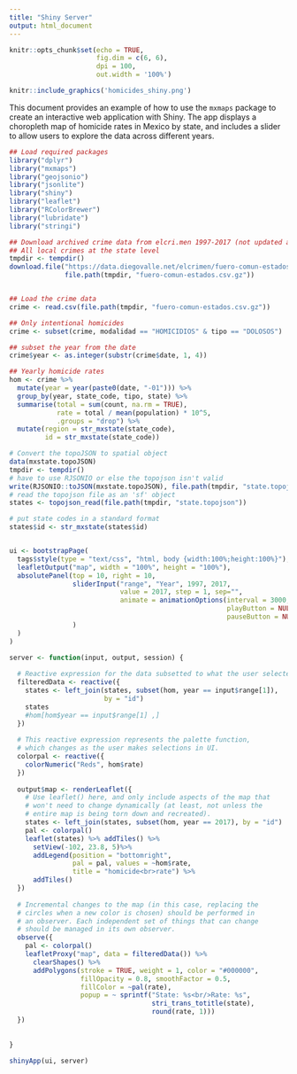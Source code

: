 ```yaml
---
title: "Shiny Server"
output: html_document
---
```


```r
knitr::opts_chunk$set(echo = TRUE, 
                      fig.dim = c(6, 6), 
                      dpi = 100, 
                      out.width = '100%')
```

```r
knitr::include_graphics('homicides_shiny.png')
```

This document provides an example of how to use the `mxmaps` package to create an interactive web application with Shiny. The app displays a choropleth map of homicide rates in Mexico by state, and includes a slider to allow users to explore the data across different years.

```r
## Load required packages
library("dplyr")
library("mxmaps")
library("geojsonio")
library("jsonlite")
library("shiny")
library("leaflet")
library("RColorBrewer")
library("lubridate")
library("stringi")

## Download archived crime data from elcri.men 1997-2017 (not updated anymore)
## All local crimes at the state level
tmpdir <- tempdir()
download.file("https://data.diegovalle.net/elcrimen/fuero-comun-estados.csv.gz",
              file.path(tmpdir, "fuero-comun-estados.csv.gz"))


## Load the crime data
crime <- read.csv(file.path(tmpdir, "fuero-comun-estados.csv.gz"))

## Only intentional homicides
crime <- subset(crime, modalidad == "HOMICIDIOS" & tipo == "DOLOSOS")

## subset the year from the date
crime$year <- as.integer(substr(crime$date, 1, 4))

## Yearly homicide rates
hom <- crime %>%
  mutate(year = year(paste0(date, "-01"))) %>%
  group_by(year, state_code, tipo, state) %>%
  summarise(total = sum(count, na.rm = TRUE),
            rate = total / mean(population) * 10^5,
            .groups = "drop") %>%
  mutate(region = str_mxstate(state_code),
         id = str_mxstate(state_code))

# Convert the topoJSON to spatial object
data(mxstate.topoJSON)
tmpdir <- tempdir()
# have to use RJSONIO or else the topojson isn't valid
write(RJSONIO::toJSON(mxstate.topoJSON), file.path(tmpdir, "state.topojson"))
# read the topojson file as an 'sf' object
states <- topojson_read(file.path(tmpdir, "state.topojson"))

# put state codes in a standard format
states$id <- str_mxstate(states$id)


ui <- bootstrapPage(
  tags$style(type = "text/css", "html, body {width:100%;height:100%}"),
  leafletOutput("map", width = "100%", height = "100%"),
  absolutePanel(top = 10, right = 10,
                sliderInput("range", "Year", 1997, 2017,
                            value = 2017, step = 1, sep="",
                            animate = animationOptions(interval = 3000, loop = FALSE, 
                                                       playButton = NULL,
                                                       pauseButton = NULL),
                )
  )
)

server <- function(input, output, session) {
  
  # Reactive expression for the data subsetted to what the user selected
  filteredData <- reactive({
    states <- left_join(states, subset(hom, year == input$range[1]), 
                        by = "id")
    states
    #hom[hom$year == input$range[1] ,]
  })
  
  # This reactive expression represents the palette function,
  # which changes as the user makes selections in UI.
  colorpal <- reactive({
    colorNumeric("Reds", hom$rate)
  })
  
  output$map <- renderLeaflet({
    # Use leaflet() here, and only include aspects of the map that
    # won't need to change dynamically (at least, not unless the
    # entire map is being torn down and recreated).
    states <- left_join(states, subset(hom, year == 2017), by = "id")
    pal <- colorpal()
    leaflet(states) %>% addTiles() %>%
      setView(-102, 23.8, 5)%>% 
      addLegend(position = "bottomright",
                pal = pal, values = ~hom$rate,
                title = "homicide<br>rate") %>% 
      addTiles()
  })
  
  # Incremental changes to the map (in this case, replacing the
  # circles when a new color is chosen) should be performed in
  # an observer. Each independent set of things that can change
  # should be managed in its own observer.
  observe({
    pal <- colorpal()
    leafletProxy("map", data = filteredData()) %>%
      clearShapes() %>%
      addPolygons(stroke = TRUE, weight = 1, color = "#000000",
                  fillOpacity = 0.8, smoothFactor = 0.5,
                  fillColor = ~pal(rate), 
                  popup = ~ sprintf("State: %s<br/>Rate: %s",
                                    stri_trans_totitle(state), 
                                    round(rate, 1)))
  })
  
  
}

shinyApp(ui, server)
```